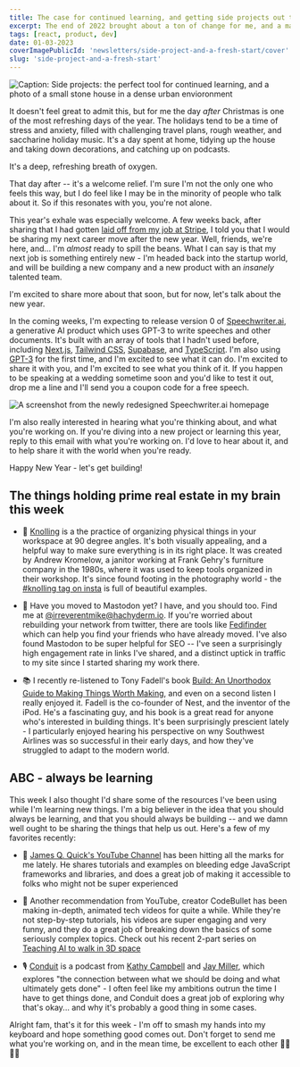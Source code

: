 ```yaml
---
title: The case for continued learning, and getting side projects out the door
excerpt: The end of 2022 brought about a ton of change for me, and a major shift in my career. I'm excited to talk a little about what's next, and to show off a side project I'm readying for release soon.
tags: [react, product, dev]
date: 01-03-2023
coverImagePublicId: 'newsletters/side-project-and-a-fresh-start/cover'
slug: 'side-project-and-a-fresh-start'
---
```


<Image
  publicId="newsletters/side-project-and-a-fresh-start/cover"
  alt="Caption: Side projects: the perfect tool for continued learning, and a photo of a small stone house in a dense urban envioronment"
/>

It doesn't feel great to admit this, but for me the day _after_ Christmas is one of the most refreshing days of the year. The holidays tend to be a time of stress and anxiety, filled with challenging travel plans, rough weather, and saccharine holiday music. It's a day spent at home, tidying up the house and taking down decorations, and catching up on podcasts.

It's a deep, refreshing breath of oxygen.

That day after -- it's a welcome relief. I'm sure I'm not the only one who feels this way, but I do feel like I may be in the minority of people who talk about it. So if this resonates with you, you're not alone.

This year's exhale was especially welcome. A few weeks back, after sharing that I had gotten [laid off from my job at Stripe](https://mikebifulco.com/newsletter/leaving-stripe-going-viral), I told you that I would be sharing my next career move after the new year. Well, friends, we're here, and... I'm _almost_ ready to spill the beans. What I can say is that my next job is something entirely new - I'm headed back into the startup world, and will be building a new company and a new product with an _insanely_ talented team.

I'm excited to share more about that soon, but for now, let's talk about the new year.

In the coming weeks, I'm expecting to release version 0 of [Speechwriter.ai](https://speechwriter.ai), a generative AI product which uses GPT-3 to write speeches and other documents. It's built with an array of tools that I hadn't used before, including [Next.js](https://nextjs.org/), [Tailwind CSS](https://tailwindcss.com/), [Supabase](https://supabase.io/), and [TypeScript](https://www.typescriptlang.org/). I'm also using [GPT-3](https://openai.com/blog/gpt-3-apps/) for the first time, and I'm excited to see what it can do. I'm excited to share it with you, and I'm excited to see what you think of it. If you happen to be speaking at a wedding sometime soon and you'd like to test it out, drop me a line and I'll send you a coupon code for a free speech.

<Image
  publicId="newsletters/side-project-and-a-fresh-start/speechwriter-redesign"
  caption="A screenshot from the newly redesigned Speechwriter.ai homepage"
  alt="A screenshot from the newly redesigned Speechwriter.ai homepage"
/>

I'm also really interested in hearing what you're thinking about, and what you're working on. If you're diving into a new project or learning this year, reply to this email with what you're working on. I'd love to hear about it, and to help share it with the world when you're ready.

Happy New Year - let's get building!

## The things holding prime real estate in my brain this week

- 🧮 [Knolling](https://www.youtube.com/watch?v=EJuUhegtlOc) is a the practice of organizing physical things in your workspace at 90 degree angles. It's both visually appealing, and a helpful way to make sure everything is in its right place. It was created by Andrew Kromelow, a janitor working at Frank Gehry's furniture company in the 1980s, where it was used to keep tools organized in their workshop. It's since found footing in the photography world - the [#knolling tag on insta](https://www.instagram.com/explore/tags/knolling/) is full of beautiful examples.

- 🐘 Have you moved to Mastodon yet? I have, and you should too. Find me at [@irreverentmike@hachyderm.io](https://hachyderm.io/@irreverentmike). If you're worried about rebuilding your network from twitter, there are tools like [Fedifinder](https://fedifinder.glitch.me/) which can help you find your friends who have already moved. I've also found Mastodon to be super helpful for SEO -- I've seen a surprisingly high engagement rate in links I've shared, and a distinct uptick in traffic to my site since I started sharing my work there.

- 📚 I recently re-listened to Tony Fadell's book [Build: An Unorthodox Guide to Making Things Worth Making](https://hardcover.app/books/build), and even on a second listen I really enjoyed it. Fadell is the co-founder of Nest, and the inventor of the iPod. He's a fascinating guy, and his book is a great read for anyone who's interested in building things. It's been surprisingly prescient lately - I particularly enjoyed hearing his perspective on wny Southwest Airlines was so successful in their early days, and how they've struggled to adapt to the modern world.

## ABC - always be learning

This week I also thought I'd share some of the resources I've been using while I'm learning new things. I'm a big believer in the idea that you should always be learning, and that you should always be building -- and we damn well ought to be sharing the things that help us out. Here's a few of my favorites recently:

- 📼 [James Q. Quick's YouTube Channel](https://www.youtube.com/@JamesQQuick) has been hitting all the marks for me lately. He shares tutorials and examples on bleeding edge JavaScript frameworks and libraries, and does a great job of making it accessible to folks who might not be super experienced

- 👾 Another recommendation from YouTube, creator CodeBullet has been making in-depth, animated tech videos for quite a while. While they're not step-by-step tutorials, his videos are super engaging and very funny, and they do a great job of breaking down the basics of some seriously complex topics. Check out his recent 2-part series on [Teaching AI to walk in 3D space](https://www.youtube.com/watch?v=qvpXpCvkqbc)

- 🎙️ [Conduit](https://www.relay.fm/conduit) is a podcast from [Kathy Campbell](https://hachyderm.io/@mrssoup@mastodon.social) and [Jay Miller](https://hachyderm.io/@kjaymiller@mastodon.social), which explores "the connection between what we should be doing and what ultimately gets done" - I often feel like my ambitions outrun the time I have to get things done, and Conduit does a great job of exploring why that's okay... and why it's probably a good thing in some cases.

Alright fam, that's it for this week - I'm off to smash my hands into my keyboard and hope something good comes out. Don't forget to send me what you're working on, and in the mean time, be excellent to each other 🤜🏼🤛🏻
